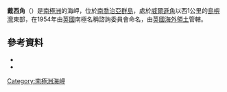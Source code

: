 {{Coord|54|3|S|37|11|W|source:GNIS|display=title}}

'''戴西角'''（{{lang-en|Daisy Point}}）是[[南極洲|南極洲]]的海岬，位於[[南喬治亞群島|南喬治亞群島]]，處於[[威爾遜角|威爾遜角]]以西1公里的[[島嶼灣|島嶼灣]]東部，在1954年由[[英國|英國]]南極名稱諮詢委員會命名，由[[英國海外領土|英國海外領土]]管轄。

==參考資料==
*{{cite gnis | type = antarid | id = 3457| name = Daisy Point| accessdate = 2011-12-13}}
*{{usgs-gazetteer|id=3457}}

{{Antarctica-geo-stub}}
[[Category:南極洲海岬|Category:南極洲海岬]]